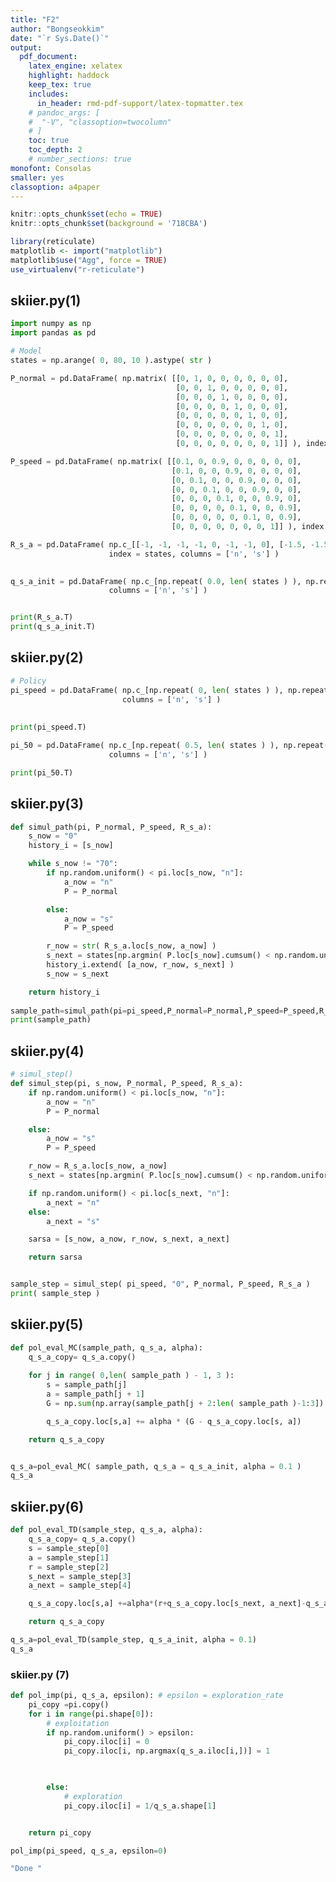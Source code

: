 ```yaml
---
title: "F2"  
author: "Bongseokkim"  
date: "`r Sys.Date()`"  
output:   
  pdf_document:  
    latex_engine: xelatex
    highlight: haddock  
    keep_tex: true  
    includes:
      in_header: rmd-pdf-support/latex-topmatter.tex
    # pandoc_args: [
    #  "-V", "classoption=twocolumn"
    # ]
    toc: true   
    toc_depth: 2  
    # number_sections: true  
monofont: Consolas
smaller: yes
classoption: a4paper
---
```


```r
knitr::opts_chunk$set(echo = TRUE)
knitr::opts_chunk$set(background = '718CBA')  
```

```r
library(reticulate)
matplotlib <- import("matplotlib")
matplotlib$use("Agg", force = TRUE)
use_virtualenv("r-reticulate")
```



## skiier.py(1)
```python
import numpy as np
import pandas as pd 

# Model
states = np.arange( 0, 80, 10 ).astype( str )

P_normal = pd.DataFrame( np.matrix( [[0, 1, 0, 0, 0, 0, 0, 0],
                                     [0, 0, 1, 0, 0, 0, 0, 0],
                                     [0, 0, 0, 1, 0, 0, 0, 0],
                                     [0, 0, 0, 0, 1, 0, 0, 0],
                                     [0, 0, 0, 0, 0, 1, 0, 0],
                                     [0, 0, 0, 0, 0, 0, 1, 0],
                                     [0, 0, 0, 0, 0, 0, 0, 1],
                                     [0, 0, 0, 0, 0, 0, 0, 1]] ), index = states, columns = states )

P_speed = pd.DataFrame( np.matrix( [[0.1, 0, 0.9, 0, 0, 0, 0, 0],
                                    [0.1, 0, 0, 0.9, 0, 0, 0, 0],
                                    [0, 0.1, 0, 0, 0.9, 0, 0, 0],
                                    [0, 0, 0.1, 0, 0, 0.9, 0, 0],
                                    [0, 0, 0, 0.1, 0, 0, 0.9, 0],
                                    [0, 0, 0, 0, 0.1, 0, 0, 0.9],
                                    [0, 0, 0, 0, 0, 0.1, 0, 0.9],
                                    [0, 0, 0, 0, 0, 0, 0, 1]] ), index = states, columns = states )

R_s_a = pd.DataFrame( np.c_[[-1, -1, -1, -1, 0, -1, -1, 0], [-1.5, -1.5, -1.5, -1.5, -0.5, -1.5, -1.5, 0]],
                      index = states, columns = ['n', 's'] )
                      

q_s_a_init = pd.DataFrame( np.c_[np.repeat( 0.0, len( states ) ), np.repeat( 0.0, len( states ) )], index = states,
                      columns = ['n', 's'] )



```


```python
print(R_s_a.T)
print(q_s_a_init.T)
```

\newpage

## skiier.py(2)
```python
# Policy
pi_speed = pd.DataFrame( np.c_[np.repeat( 0, len( states ) ), np.repeat( 1, len( states ) )], index = states,
                         columns = ['n', 's'] )
                         
                         
print(pi_speed.T)

pi_50 = pd.DataFrame( np.c_[np.repeat( 0.5, len( states ) ), np.repeat( 0.5, len( states ) )], index = states,
                      columns = ['n', 's'] )

print(pi_50.T)
```

\newpage

## skiier.py(3)
```python
def simul_path(pi, P_normal, P_speed, R_s_a):
    s_now = "0"
    history_i = [s_now]

    while s_now != "70":
        if np.random.uniform() < pi.loc[s_now, "n"]:
            a_now = "n"
            P = P_normal

        else:
            a_now = "s"
            P = P_speed

        r_now = str( R_s_a.loc[s_now, a_now] )
        s_next = states[np.argmin( P.loc[s_now].cumsum() < np.random.uniform() )]
        history_i.extend( [a_now, r_now, s_next] )
        s_now = s_next

    return history_i
    
sample_path=simul_path(pi=pi_speed,P_normal=P_normal,P_speed=P_speed,R_s_a=R_s_a)
print(sample_path)

```

\newpage

## skiier.py(4)
```python

# simul_step()
def simul_step(pi, s_now, P_normal, P_speed, R_s_a):
    if np.random.uniform() < pi.loc[s_now, "n"]:
        a_now = "n"
        P = P_normal

    else:
        a_now = "s"
        P = P_speed

    r_now = R_s_a.loc[s_now, a_now]
    s_next = states[np.argmin( P.loc[s_now].cumsum() < np.random.uniform() )]

    if np.random.uniform() < pi.loc[s_next, "n"]:
        a_next = "n"
    else:
        a_next = "s"

    sarsa = [s_now, a_now, r_now, s_next, a_next]

    return sarsa


sample_step = simul_step( pi_speed, "0", P_normal, P_speed, R_s_a )
print( sample_step )

```

\newpage

## skiier.py(5)
```python
def pol_eval_MC(sample_path, q_s_a, alpha):
    q_s_a_copy= q_s_a.copy()
    
    for j in range( 0,len( sample_path ) - 1, 3 ):
        s = sample_path[j]
        a = sample_path[j + 1]
        G = np.sum(np.array(sample_path[j + 2:len( sample_path )-1:3]).astype( float ) )

        q_s_a_copy.loc[s,a] += alpha * (G - q_s_a_copy.loc[s, a])

    return q_s_a_copy


q_s_a=pol_eval_MC( sample_path, q_s_a = q_s_a_init, alpha = 0.1 )
q_s_a

```

\newpage

## skiier.py(6)

```python
def pol_eval_TD(sample_step, q_s_a, alpha):
    q_s_a_copy= q_s_a.copy()
    s = sample_step[0]
    a = sample_step[1]
    r = sample_step[2]
    s_next = sample_step[3]
    a_next = sample_step[4]

    q_s_a_copy.loc[s,a] +=alpha*(r+q_s_a_copy.loc[s_next, a_next]-q_s_a_copy.loc[s,a])

    return q_s_a_copy

q_s_a=pol_eval_TD(sample_step, q_s_a_init, alpha = 0.1)
q_s_a
```

\newpage
### skiier.py (7)

```python
def pol_imp(pi, q_s_a, epsilon): # epsilon = exploration_rate
    pi_copy =pi.copy()
    for i in range(pi.shape[0]):
        # exploitation
        if np.random.uniform() > epsilon:
            pi_copy.iloc[i] = 0
            pi_copy.iloc[i, np.argmax(q_s_a.iloc[i,])] = 1

            

        else:
            # exploration
            pi_copy.iloc[i] = 1/q_s_a.shape[1]


    return pi_copy

pol_imp(pi_speed, q_s_a, epsilon=0)
```

```r
"Done "
```